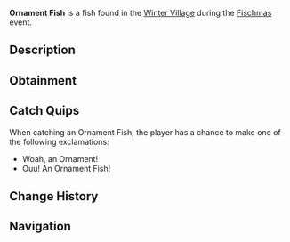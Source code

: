{{FishInfobox
|image          = Ornament Fish.png
|rarity         = Limited
|event          = Fischmas
|sea            = First Sea
|location       = [[Fischmas]]
|sublocation    = 
|sources        = Basic Present, Fishing Rod, Supreme Present, Unique Present
|radar_location = 
|prog_speed     = -5
|xp             = 165
|weather        = 
|time           = 
|season         = Autumn
|bait           = Holly Berry
|base_weight    = 0.7
|base_value     = 140
|weight_range   = 0.4
|base_chance    = 15
|base_resil     = 80
}}
'''Ornament Fish''' is a {{Rarity|Limited}} fish found in the [[Winter Village]] during the [[Fischmas]] event.

== Description ==
{{Description|An decorative ornament in the shape of a fish. Seems to exhibit signs of low intelligence.|Bestiary Entry}}

== Obtainment ==
{{Description|Only can be caught during Fischmas24.|Bestiary Hint}}
{{Fish Availability|
Fischmas/Winter Village
|top_rods      = 
Krampus's Rod\146639.45\234755.53;
Magma Rod\141982.18\227300;
Plastic Rod\129596.95\207472.41;
Buddy Bond Rod\96272.02\172869.15;
Fast Rod\93212.22\232889.22;
Fischer's Rod\82469.68\206049.15;
Astralhook Rod\77376.16\125955.1;
Ethereal Prism Rod\77037.54\106147.55;
Seraphic Rod\74609.42\85813.21;
No-Life Rod\73664.58\88275.91;
Challenger's Rod\71298.95\84983.35;
Rod Of The Forgotten Fang\69910.94\83917.92;
Free Spirit Rod\69357.36\94144.67;
Trident Rod\66798.17\84754.06;
Blazebringer Rod\66054.93\83895.54;
Rod Of The Depths\63125.46\76843.99;
Zeus Rod\62068.7\78081.14;
Rod Of The Exalted One\61875.17\78930.02;
Verdant Shear Rod\61412.56\79115.36;
Depthseeker Rod\55981.77\70194.09;
Avalanche Rod\50630.32\63488.29;
Volcanic Rod\48361.37\61760.65;
Training Rod\42124.61\131064.97;
Steady Rod\23403.62\20810.33
|recommended   = Ethereal Prism Rod
}}

== Catch Quips ==
When catching an Ornament Fish, the player has a chance to make one of the following exclamations:
* Woah, an Ornament!
* Ouu! An Ornament Fish!

== Change History ==
{{Change History|{{subst:Current Version}}}}

== Navigation ==
{{Fish Navbox|Fischmas}}